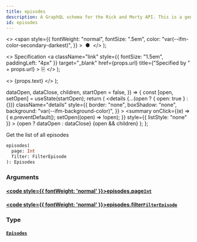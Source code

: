 ```yaml
---
title: episodes
description: A GraphQL schema for the Rick and Morty API. This is a generated file.
id: episodes
---
```


  <>
    <span
      style={{
        fontWeight: "normal",
        fontSize: ".5em",
        color: "var(--ifm-color-secondary-darkest)",
      }}
    >
      &nbsp;●&nbsp;
    </span>
  </>
);

  <>
    Specification
    <a
      className="link"
      style={{ fontSize: "1.5em", paddingLeft: "4px" }}
      target="\_blank"
      href={props.url}
      title={"Specified by " + props.url}
    >
      ⎘
    </a>
  </>
);

  <>
    <span className={props.class}>{props.text}</span>
  </>
);


  dataOpen,
  dataClose,
  children,
  startOpen = false,
}) => {
  const [open, setOpen] = useState(startOpen);
  return (
    <details
      {...(open ? { open: true } : {})}
      className="details"
      style={{
        border: "none",
        boxShadow: "none",
        background: "var(--ifm-background-color)",
      }}
    >
      <summary
        onClick={(e) => {
          e.preventDefault();
          setOpen((open) => !open);
        }}
        style={{ listStyle: "none" }}
      >
        {open ? dataOpen : dataClose}
      </summary>
      {open && children}
    </details>
  );
};

Get the list of all episodes

```graphql
episodes(
  page: Int
  filter: FilterEpisode
): Episodes
```

### Arguments

#### [<code style={{ fontWeight: 'normal' }}>episodes.<b>page</b></code>](#)<Bullet />[`Int`](/docs/graphql/rickandmorty/scalars/int.mdx) <Badge class="badge badge--secondary" text="scalar"/>

#### [<code style={{ fontWeight: 'normal' }}>episodes.<b>filter</b></code>](#)<Bullet />[`FilterEpisode`](/docs/graphql/rickandmorty/inputs/filter-episode.mdx) <Badge class="badge badge--secondary" text="input"/>

### Type

#### [`Episodes`](/docs/graphql/rickandmorty/objects/episodes.mdx) <Badge class="badge badge--secondary" text="object"/>
